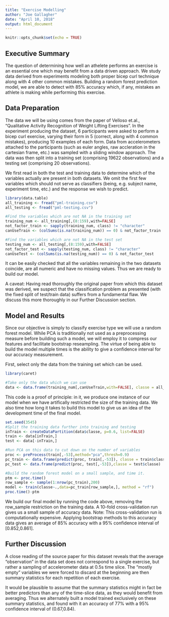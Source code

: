 ---
title: "Exercise Modelling"
author: "Joe Gallagher"
date: "April 10, 2018"
output: html_document
---

```{r setup, include=FALSE}
knitr::opts_chunk$set(echo = TRUE)
```

## Executive Summary

The question of determining how well an athelete performs an exercise is an essential one which may benefit from a data driven approach. We study data derived from experiments modeling both proper bicep curl technique along with 4 other common mistakes. Building a random forest prediction model, we are able to detect with 85% accuracy which, if any, mistakes an athlete is making while performing this exercise. 

## Data Preparation

The data we will be using comes from the paper of Velloso et.al., "Qualitative Activity Recognition of Weight Lifting Exercises". In the experiment producing the dataset, 6 participants were asked to perform a bicep curl exercise, varying their form in 5 (correct, along with 4 common mistakes), producing 10 examples of each form. Data from  accelerometers attached to the participants (such as euler angles, raw accleration in the cartesian frame, etc.) was sampled with a sliding window approach. The data was then split into a training set (comprising 19622 observations) and a testing set (comprising 20 observations). 

We first read in both the test and training data to determine which of the variables actually are present in both datasets. We omit the first few variables which should not serve as classifiers (being, e.g. subject name, experiment time, etc.) and the response we wish to predict. 

```{r}
library(data.table)
all_training <- fread("pml-training.csv")
all_testing <- fread("pml-testing.csv")

#Find the variables which are not NA in the training set
training_num <- all_training[,(8:159),with=FALSE]
not_factor_train <- sapply(training_num, class) != "character"
canUseTrain <- (colSums(is.na(training_num)) == 0) & not_factor_train

#Find the variables which are not NA in the test set
testing_num <- all_testing[,(8:159),with=FALSE]
not_factor_test <- sapply(testing_num, class) != "character"
canUseTest <- (colSums(is.na(testing_num)) == 0) & not_factor_test
```

It can be easily checked that all the variables remaining in the two datasets coincide, are all numeric and have no missing values. Thus we are ready to build our model.

A caveat: Having read thoroughly the original paper from which this dataset was derived, we suspect that the classification problem as presented (with the fixed split of test/train data) suffers from a fundamental flaw. We discuss this more thoroughly in our Further Discussion section.

## Model and Results

Since our objective is simply to classify exercise type we will use a random forest model. While PCA is traditionally not used as a preprocessing measure before building such a model, we will employ it to compress our features and facilitate bootstrap reseampling. The virtue of being able to build the model multiple times is the ability to give a confidence interval for our accuracy measurement.

First, select only the data from the training set which can be used.

```{r}
library(caret)

#Take only the data which we can use
data <- data.frame(training_num[,canUseTrain,with=FALSE], classe = all_training$classe)
```

This code is a proof of principle: in it, we produce one instance of our model when we have artifically restricted the size of the training data. We also time how long it takes to build this model to give us an idea of the development time of the final model.

```{r cache=TRUE}

set.seed(3545)
#Split the training data further into training and testing
inTrain <- createDataPartition(data$classe, p=0.6, list=FALSE)
train <- data[inTrain,]
test <- data[-inTrain,]

#Run PCA on this data to cut down on the number of variables
proc <- preProcess(train[,-53],method="pca",thresh=0.9)
pc_train <- data.frame(predict(proc, train[,-53]), classe = train$classe)
pc_test <- data.frame(predict(proc, test[,-53]),classe = test$classe)

#Build the random forest model on a small sample, and time it.
ptm <- proc.time()
row_sample <- sample(1:nrow(pc_train),200)
model <- train(classe~.,data=pc_train[row_sample,], method = "rf")
proc.time()-ptm
```

We build our final model by running the code above, removing the row_sample restriction on the training data. A 10-fold cross-validation run gives us a small sample of accuracy data. Note: This cross-validation run is computationally expensive. Applying bootstrap methods to this accuracy data gives an average of 85% accuracy with a 95% confidence interval of [0.852,0.861].

## Further Discussion

A close reading of the source paper for this dataset reveals that the average "observation" in the data set does not correspond to a single exercise, but rather a sampling of accelerometer data at 0.5s time slice. The "mostly empty" variables we were forced to discard at the beginning are then summary statistics for each repetition of each exercise.

It would be plausible to assume that the summary statistics might in fact be better predictors than any of the time-slice data, as they would benefit from averaging. Thus we alternately built a model trained exclusively on these summary statistics, and found with it an accuracy of 77% with a 95% confidence interval of (0.67,0.84). 





